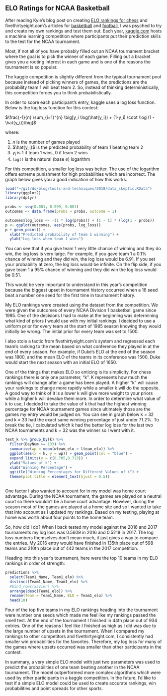 ## ELO Ratings for NCAA Basketball

After reading Kyle's blog post on creating [ELO rankings for chess](https://dataskeptic.com/blog/methods/2017/calculating-an-elo-rating) and fivethirtyeight.com's articles for [basketball](https://fivethirtyeight.com/features/how-fivethirtyeight-is-forecasting-the-2016-ncaa-tournament/) and [football](https://fivethirtyeight.com/features/introducing-nfl-elo-ratings/), I was psyched to try and create my own rankings and test them out.  Each year, [kaggle.com](https://kaggle.com) hosts a machine learning competition where participants put their prediction skills to the test for the NCAA tournament.

Most, if not all of you have probably filled out an NCAA tournament bracket where the goal is to pick the winner of each game.  Filling out a bracket gives you a rooting interest in each game and is one of the reasons the tournament is so popular.

The kaggle competition is slightly different from the typical tournament pool because instead of picking winners of games, the predictions are the probability team 1 will beat team 2.  So, instead of thinking deterministically, this competition forces you to think probabilistically.

In order to score each participant's entry, kaggle uses a log loss function.  Below is the log loss function for this contest:

$\frac{-1}{n} \sum_{i=1}^{n} \big[y_i \log(\hat{y_i}) + (1-y_i) \cdot \log (1 - \hat{y_i})\big]$

where:

<ol>
  <li>$n$ is the number of games played</li>
  <li>$\hat{y_i}$ is the predicted probability of team 1 beating team 2</li>
  <li>$y_i$ is 1 if team 1 wins, 0 if team 2 wins</li>
  <li>`log()` is the natural (base $e$) logarithm</li>
</ol>

For this competition, a smaller log loss was better.  The use of the logarithm offers extreme punishment for high probabilities which are incorrect.  The graph below gives you a good indication of how this works.

```r
load("~/git/ds/blog/tools-and-techniques/2018/data_skeptic.RData")
library(ggplot2)
library(dplyr)

probs <- seq(0.001, 0.999, 0.001)
outcomes <- data.frame(probs = probs, outcome = 1)

outcomes$log_loss <- -(1 * log(probs)) + (1 - 1) * (log(1 - probs))
p <- ggplot(outcomes, aes(probs, log_loss))
p + geom_point() +
  xlab("Predicted probability of team 1 winning") +
  ylab("Log loss when team 1 wins")
```

You can see that if you give team 1 very little chance of winning and they do win, the log loss is very large.  For example, if you gave team 1 a 0.1% chance of winning and they did win, the log loss would be 6.91.  If you set your probability at zero, the log loss would be infinite.  On the flip side, if you gave team 1 a 95% chance of winning and they did win the log loss would be 0.51.

This would be very important to understand in this year's competition because the biggest upset in tournament history occurred when a 16 seed beat a number one seed for the first time in tournament history.

My ELO rankings were created using the dataset from the competition.  We were given the outcomes of every NCAA Division 1 basketball game since 1985.  One of the decisions I had to make at the beginning was determining what kind of priors I would use with my initial rankings.  I decided to use a uniform prior for every team at the start of 1985 season knowing they would initially be wrong.  The initial prior for every team was set to 1500.  

I also stole a tactic from fivethirtyeight.com's system and regressed each team's ranking to the mean based on what conference they played in at the end of every season.  For example, if Duke's ELO at the end of the season was 1800, and the mean ELO of the teams in its conference was 1500, Duke would start the next season with an initial ELO of 1650.  

One of the things that makes ELO so enticing is its simplicity.  For chess rankings there is only one parameter, "k".  K represents how much the rankings will change after a game has been played.  A higher "k" will cause your rankings to change more rapidly while a smaller k will do the opposite.  A good way to think of it is a lower k will give more weight to your priors while a higher k will devalue them more.  In order to determine what value of k to use, I decided to take the value of k that had the highest winning percentage for NCAA tournament games since ultimately those are the games my entry would be judged on.  You can see in graph below k = 32 and k = 33 had the exact same winning percentage of just under 71.2%.  To break the tie, I calculated which k had the better log loss for the last two NCAA tournaments and k = 32 was the winner so I went with it.

```r
test_k %>% group_by(k) %>%
  filter(DayNum >= 133) %>%
  summarise(wp = mean(wteam_elo > lteam_elo)) %>%
  ggplot(aes(x = k, y = wp)) + geom_point(col = "blue") + 
  expand_limits(y = c(0.705,0.713)) +
  ylab("Values of k") +
  xlab("Winning Percentage") +
  ggtitle("Winning Percentages for Different Values of k") +
  theme(plot.title = element_text(hjust = 0.5))
  
```

One factor I also wanted to account for in my model was home court advantage.  During the NCAA tournament, the games are played on a neutral court so there wouldn't be a home court advantage.  However, during the season most of the games are played at a home site and so I wanted to take that into account as I updated my rankings.  Based on my testing, playing at home was worth about four points to the home team.  

So, how did I do?  When I back tested my model against the 2016 and 2017 tournaments my log loss was 0.5609 in 2016 and 0.5218 in 2017.  The log loss numbers themselves don't mean much, it just gives a way to compare the entries.  My 2016 entry would have finished in 135th place out of 598 teams and 210th place out of 442 teams in the 2017 competition.  

Heading into this year's tournament, here were the top 10 teams in my ELO rankings in order of strength:

```r
predictions %>%
  select(Team1_Name, Team1_elo) %>%
  distinct(Team1_Name, Team1_elo) %>%
  #bind_rows(xavier) %>%
  arrange(desc(Team1_elo)) %>%
  rename(Team = Team1_Name, ELO = Team1_elo) %>%
  head(10)
```

Four of the top five teams in my ELO rankings heading into the tournament were number one seeds which made me feel like my rankings passed the smell test. At the end of the tournament I finished in 44th place out of 934 entries.  One of the reasons I feel like I finished as high as I did was due to the large number of upsets in the tournament.  When I compared my rankings to other competitors and fivethirtyeight.com, I consistently had smaller win probabilities for the favorites.  Therefore, my log loss for many of the games where upsets occurred was smaller than other participants in the contest.  

In summary, a very simple ELO model with just two parameters was used to predict the  probabilities of one team beating another in the NCAA tournament.  The model outperformed more complex algorithms which were used by other participants in a kaggle competition.  In the future, I'd like to test if a simple ELO model could be used to create accurate rankings, win probabilities and point spreads for other sports.  